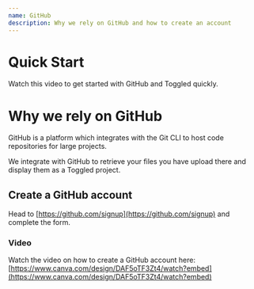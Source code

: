 ```yaml
---
name: GitHub
description: Why we rely on GitHub and how to create an account
---
```


# Quick Start

Watch this video to get started with GitHub and Toggled quickly.

<design data-layout="unspecified" data-type="youtube" data-video="NIdF3iTEn6g">

# Why we rely on GitHub

GitHub is a platform which integrates with the Git CLI to host code repositories for large projects.

We integrate with GitHub to retrieve your files you have upload there and display them as a Toggled project.

## Create a GitHub account

Head to [https://github.com/signup](https://github.com/signup) and complete the form.

### Video

Watch the video on how to create a GitHub account here: [https://www.canva.com/design/DAF5oTF3Zt4/watch?embed](https://www.canva.com/design/DAF5oTF3Zt4/watch?embed)

